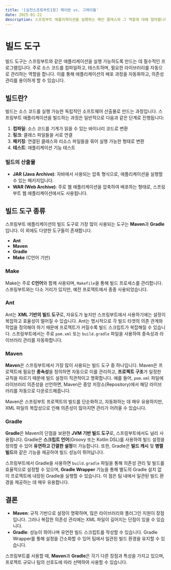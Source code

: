 ```yaml
---
title: '[실전스프링부트1장] 메이븐 vs. 그레이들'
date: 2025-01-22
description: 스프링부트 애플리케이션을 실행하는 메인 클래스와 그 역할에 대해 알아봅니다. 스프링부트의 자동 구성, 컴포넌트 탐색, 애플리케이션 초기화 과정을 이해할 수 있습니다.
---
```


# 빌드 도구

빌드 도구는 스프링부트와 같은 애플리케이션을 실행 가능하도록 만드는 데 필수적인 프로그램입니다. 주로 소스 코드를 컴파일하고, 테스트하며, 필요한 라이브러리를 자동으로 관리하는 역할을 합니다. 이를 통해 애플리케이션의 배포 과정을 자동화하고, 의존성 관리를 용이하게 할 수 있습니다.

## 빌드란?

빌드는 소스 코드를 실행 가능한 독립적인 소프트웨어 산출물로 만드는 과정입니다. 스프링부트 애플리케이션을 빌드하는 과정은 일반적으로 다음과 같은 단계로 진행됩니다:

1. **컴파일**: 소스 코드를 기계가 읽을 수 있는 바이너리 코드로 변환
2. **링크**: 클래스 파일들을 서로 연결
3. **패키징**: 연결된 클래스와 리소스 파일들을 묶어 실행 가능한 형태로 변환
4. **테스트**: 애플리케이션 기능 테스트

### 빌드의 산출물
- **JAR (Java Archive)**: 자바에서 사용되는 압축 형식으로, 애플리케이션을 실행할 수 있는 패키지입니다.
- **WAR (Web Archive)**: 주로 웹 애플리케이션을 압축하여 배포하는 형태로, 스프링부트 웹 애플리케이션에서도 사용됩니다.

## 빌드 도구 종류

스프링부트 애플리케이션의 빌드 도구로 가장 많이 사용되는 도구는 **Maven**과 **Gradle**입니다. 이 외에도 다양한 도구들이 존재합니다.

- **Ant**
- **Maven**
- **Gradle**
- **Make** (C언어 기반)

### Make
Make는 주로 **C언어**와 함께 사용되며, `Makefile`을 통해 빌드 프로세스를 관리합니다. 스프링부트와는 다소 거리가 있지만, 예전 프로젝트에서 종종 사용되었습니다.

### Ant
Ant는 **XML 기반의 빌드 도구**로, 자유도가 높지만 스프링부트에서 사용하기에는 설정이 복잡하고 효율성이 떨어질 수 있습니다. Ant는 명시적으로 각 빌드 타겟의 의존 관계와 작업을 정의해야 하기 때문에 프로젝트가 커질수록 빌드 스크립트가 복잡해질 수 있습니다. 스프링부트에서는 주로 `pom.xml` 또는 `build.gradle` 파일을 사용하여 종속성과 라이브러리 관리를 자동화합니다.

### Maven
**Maven**은 스프링부트에서 가장 많이 사용되는 빌드 도구 중 하나입니다. Maven은 프로젝트에 필요한 **종속성**을 정의하면 자동으로 이를 관리하고, **프로젝트 구조**가 일정한 규칙을 따르기 때문에 빌드 설정이 직관적이고 명확합니다. 예를 들어, `pom.xml` 파일에 라이브러리 의존성을 선언하면, Maven은 중앙 저장소(Repository)에서 해당 라이브러리를 자동으로 다운로드해줍니다.

Maven은 스프링부트 프로젝트의 빌드를 단순화하고, 자동화하는 데 매우 유용하지만, XML 파일의 복잡성으로 인해 의존성이 많아지면 관리가 어려울 수 있습니다.

### Gradle
**Gradle**은 Maven의 단점을 보완한 **JVM 기반 빌드 도구**로, 스프링부트에서도 널리 사용됩니다. Gradle은 **스크립트 언어**(Groovy 또는 Kotlin DSL)를 사용하여 빌드 설정을 정의할 수 있어 **유연하고 간결한 설정**이 가능합니다. 또한, Gradle은 **빌드 캐시** 및 **병렬 빌드**와 같은 기능을 제공하여 빌드 성능이 뛰어납니다.

스프링부트에서 Gradle을 사용하면 `build.gradle` 파일을 통해 의존성 관리 및 빌드를 효율적으로 설정할 수 있으며, **Gradle Wrapper** 기능을 통해 별도의 Gradle 설치 없이 프로젝트에 내장된 Gradle을 실행할 수 있습니다. 이 점은 팀 내에서 일관된 빌드 환경을 제공하는 데 매우 유용합니다.

## 결론
- **Maven**: 규칙 기반으로 설정이 명확하며, 많은 라이브러리와 플러그인 지원이 장점입니다. 그러나 복잡한 의존성 관리에는 XML 파일이 길어지는 단점이 있을 수 있습니다.
- **Gradle**: 성능이 뛰어나며 유연한 빌드 스크립트를 작성할 수 있습니다. Gradle Wrapper를 통해 설정을 간소화할 수 있어 팀에서 일관된 빌드 환경을 유지할 수 있습니다.

스프링부트를 사용할 때, **Maven**과 **Gradle**은 각기 다른 장점과 특성을 가지고 있으며, 프로젝트 규모나 팀의 선호도에 따라 선택하여 사용할 수 있습니다.
